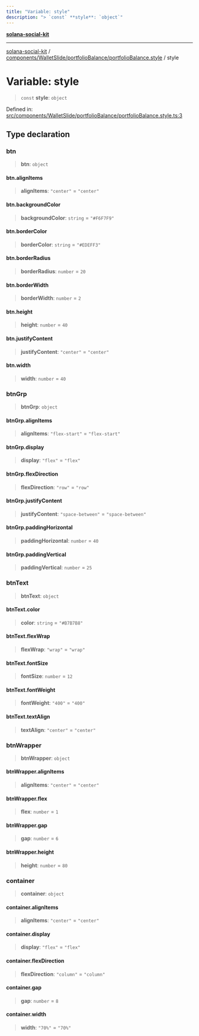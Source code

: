 ```yaml
---
title: "Variable: style"
description: "> `const` **style**: `object`"
---
```


[**solana-social-kit**](../../../../../README.mdx)

***

[solana-social-kit](../../../../../README.mdx) / [components/WalletSlide/portfolioBalance/portfolioBalance.style](../README.mdx) / style

# Variable: style

> `const` **style**: `object`

Defined in: [src/components/WalletSlide/portfolioBalance/portfolioBalance.style.ts:3](https://github.com/SendArcade/solana-app-kit/blob/bd4b3556b8f469c27ebb06f4df65b3a36b43ba3b/src/components/WalletSlide/portfolioBalance/portfolioBalance.style.ts#L3)

## Type declaration

### btn

> **btn**: `object`

#### btn.alignItems

> **alignItems**: `"center"` = `"center"`

#### btn.backgroundColor

> **backgroundColor**: `string` = `"#F6F7F9"`

#### btn.borderColor

> **borderColor**: `string` = `"#EDEFF3"`

#### btn.borderRadius

> **borderRadius**: `number` = `20`

#### btn.borderWidth

> **borderWidth**: `number` = `2`

#### btn.height

> **height**: `number` = `40`

#### btn.justifyContent

> **justifyContent**: `"center"` = `"center"`

#### btn.width

> **width**: `number` = `40`

### btnGrp

> **btnGrp**: `object`

#### btnGrp.alignItems

> **alignItems**: `"flex-start"` = `"flex-start"`

#### btnGrp.display

> **display**: `"flex"` = `"flex"`

#### btnGrp.flexDirection

> **flexDirection**: `"row"` = `"row"`

#### btnGrp.justifyContent

> **justifyContent**: `"space-between"` = `"space-between"`

#### btnGrp.paddingHorizontal

> **paddingHorizontal**: `number` = `40`

#### btnGrp.paddingVertical

> **paddingVertical**: `number` = `25`

### btnText

> **btnText**: `object`

#### btnText.color

> **color**: `string` = `"#B7B7B8"`

#### btnText.flexWrap

> **flexWrap**: `"wrap"` = `"wrap"`

#### btnText.fontSize

> **fontSize**: `number` = `12`

#### btnText.fontWeight

> **fontWeight**: `"400"` = `"400"`

#### btnText.textAlign

> **textAlign**: `"center"` = `"center"`

### btnWrapper

> **btnWrapper**: `object`

#### btnWrapper.alignItems

> **alignItems**: `"center"` = `"center"`

#### btnWrapper.flex

> **flex**: `number` = `1`

#### btnWrapper.gap

> **gap**: `number` = `6`

#### btnWrapper.height

> **height**: `number` = `80`

### container

> **container**: `object`

#### container.alignItems

> **alignItems**: `"center"` = `"center"`

#### container.display

> **display**: `"flex"` = `"flex"`

#### container.flexDirection

> **flexDirection**: `"column"` = `"column"`

#### container.gap

> **gap**: `number` = `8`

#### container.width

> **width**: `"70%"` = `"70%"`
